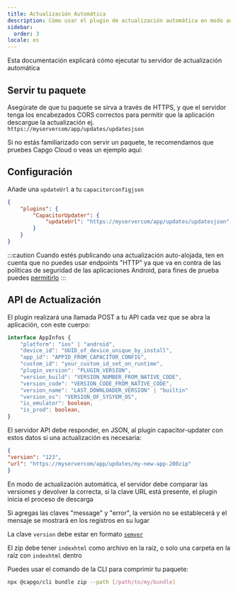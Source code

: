 ```yaml
---
title: Actualización Automática
description: Cómo usar el plugin de actualización automática en modo auto-alojado
sidebar:
  order: 3
locale: es
---
```



Esta documentación explicará cómo ejecutar tu servidor de actualización automática

## Servir tu paquete
Asegúrate de que tu paquete se sirva a través de HTTPS, y que el servidor tenga los encabezados CORS correctos para permitir que la aplicación descargue la actualización
ej. ```https://myservercom/app/updates/updatesjson```

Si no estás familiarizado con servir un paquete, te recomendamos que pruebes Capgo Cloud o veas un ejemplo aquí:
<LinkCard
	title="Servir un Paquete"
	href="/docs/self-hosted/auto-update/update-endpoint"
/>

## Configuración
Añade una ``updateUrl`` a tu ``capacitorconfigjson``

```json
{
	"plugins": {
		"CapacitorUpdater": {
			"updateUrl": "https://myservercom/app/updates/updatesjson",
		}
	}
}
```
:::caution
Cuando estés publicando una actualización auto-alojada, ten en cuenta que no puedes usar endpoints "HTTP" ya que va en contra de las políticas de seguridad de las aplicaciones Android, para fines de prueba puedes [permitirlo](https://stackoverflowcom/questions/45940861/android-8-cleartext-http-traffic-not-permitted)
:::

## API de Actualización

El plugin realizará una llamada POST a tu API cada vez que se abra la aplicación, con este cuerpo:

```typescript
interface AppInfos {
    "platform": "ios" | "android",
    "device_id": "UUID_of_device_unique_by_install",
    "app_id": "APPID_FROM_CAPACITOR_CONFIG",
    "custom_id": "your_custom_id_set_on_runtime",
    "plugin_version": "PLUGIN_VERSION",
    "version_build": "VERSION_NUMBER_FROM_NATIVE_CODE",
    "version_code": "VERSION_CODE_FROM_NATIVE_CODE",
    "version_name": "LAST_DOWNLOADER_VERSION" | "builtin"
    "version_os": "VERSION_OF_SYSYEM_OS",
    "is_emulator": boolean,
    "is_prod": boolean,
}
```

El servidor API debe responder, en JSON, al plugin capacitor-updater con estos datos si una actualización es necesaria:

```json
{
"version": "123",
"url": "https://myservercom/app/updates/my-new-app-200zip"
}
```

En modo de actualización automática, el servidor debe comparar las versiones y devolver la correcta, si la clave URL está presente, el plugin inicia el proceso de descarga

Si agregas las claves "message" y "error", la versión no se establecerá y el mensaje se mostrará en los registros en su lugar

La clave `version` debe estar en formato [`semver`](https://semverorg/)

El zip debe tener `indexhtml` como archivo en la raíz, o solo una carpeta en la raíz con `indexhtml` dentro

Puedes usar el comando de la CLI para comprimir tu paquete:

```bash title="Crear un paquete con tus archivos para servir desde tu servidor"
npx @capgo/cli bundle zip --path [/path/to/my/bundle]
```